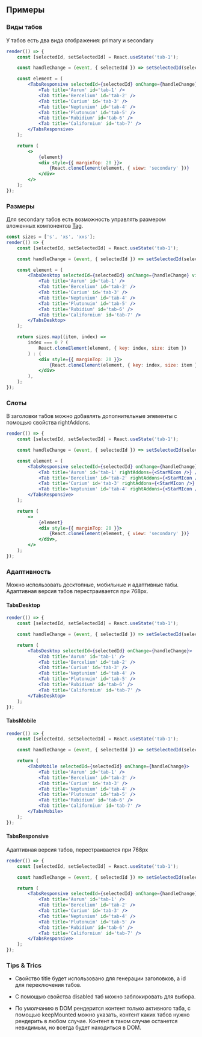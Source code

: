 ## Примеры

### Виды табов

У табов есть два вида отображения: primary и secondary

```jsx live
render(() => {
    const [selectedId, setSelectedId] = React.useState('tab-1');

    const handleChange = (event, { selectedId }) => setSelectedId(selectedId);

    const element = (
        <TabsResponsive selectedId={selectedId} onChange={handleChange}>
            <Tab title='Aurum' id='tab-1' />
            <Tab title='Bercelium' id='tab-2' />
            <Tab title='Curium' id='tab-3' />
            <Tab title='Neptunium' id='tab-4' />
            <Tab title='Plutonuim' id='tab-5' />
            <Tab title='Rubidium' id='tab-6' />
            <Tab title='Californium' id='tab-7' />
        </TabsResponsive>
    );

    return (
        <>
            {element}
            <div style={{ marginTop: 20 }}>
                {React.cloneElement(element, { view: 'secondary' })}
            </div>
        </>
    );
});
```

### Размеры

Для secondary табов есть возможность управлять размером вложенных компонентов <a href='/docs/компоненты-tag--tag'>Tag</a>.

```jsx live
const sizes = ['s', 'xs', 'xxs'];
render(() => {
    const [selectedId, setSelectedId] = React.useState('tab-1');

    const handleChange = (event, { selectedId }) => setSelectedId(selectedId);

    const element = (
        <TabsDesktop selectedId={selectedId} onChange={handleChange} view='secondary'>
            <Tab title='Aurum' id='tab-1' />
            <Tab title='Bercelium' id='tab-2' />
            <Tab title='Curium' id='tab-3' />
            <Tab title='Neptunium' id='tab-4' />
            <Tab title='Plutonuim' id='tab-5' />
            <Tab title='Rubidium' id='tab-6' />
            <Tab title='Californium' id='tab-7' />
        </TabsDesktop>
    );

    return sizes.map((item, index) =>
        index === 0 ? (
            React.cloneElement(element, { key: index, size: item })
        ) : (
            <div style={{ marginTop: 20 }}>
                {React.cloneElement(element, { key: index, size: item })}
            </div>
        ),
    );
});
```

### Слоты

В заголовки табов можно добавлять дополнительные элементы с помощью свойства rightAddons.

```jsx live
render(() => {
    const [selectedId, setSelectedId] = React.useState('tab-1');

    const handleChange = (event, { selectedId }) => setSelectedId(selectedId);

    const element = (
        <TabsResponsive selectedId={selectedId} onChange={handleChange}>
            <Tab title='Aurum' id='tab-1' rightAddons={<StarMIcon />} />
            <Tab title='Bercelium' id='tab-2' rightAddons={<StarMIcon />} />
            <Tab title='Curium' id='tab-3' rightAddons={<StarMIcon />} />
            <Tab title='Neptunium' id='tab-4' rightAddons={<StarMIcon />} />
        </TabsResponsive>
    );

    return (
        <>
            {element}
            <div style={{ marginTop: 20 }}>
                {React.cloneElement(element, { view: 'secondary' })}
            </div>,
        </>
    );
});
```

### Адаптивность

Можно использовать десктопные, мобильные и адаптивные табы. Адаптивная версия табов перестраивается при 768px.

#### TabsDesktop

```jsx live
render(() => {
    const [selectedId, setSelectedId] = React.useState('tab-1');

    const handleChange = (event, { selectedId }) => setSelectedId(selectedId);

    return (
        <TabsDesktop selectedId={selectedId} onChange={handleChange}>
            <Tab title='Aurum' id='tab-1' />
            <Tab title='Bercelium' id='tab-2' />
            <Tab title='Curium' id='tab-3' />
            <Tab title='Neptunium' id='tab-4' />
            <Tab title='Plutonuim' id='tab-5' />
            <Tab title='Rubidium' id='tab-6' />
            <Tab title='Californium' id='tab-7' />
        </TabsDesktop>
    );
});
```

#### TabsMobile

```jsx live
render(() => {
    const [selectedId, setSelectedId] = React.useState('tab-1');

    const handleChange = (event, { selectedId }) => setSelectedId(selectedId);

    return (
        <TabsMobile selectedId={selectedId} onChange={handleChange}>
            <Tab title='Aurum' id='tab-1' />
            <Tab title='Bercelium' id='tab-2' />
            <Tab title='Curium' id='tab-3' />
            <Tab title='Neptunium' id='tab-4' />
            <Tab title='Plutonuim' id='tab-5' />
            <Tab title='Rubidium' id='tab-6' />
            <Tab title='Californium' id='tab-7' />
        </TabsMobile>
    );
});
```

#### TabsResponsive

Адаптивная версия табов, перестраивается при 768px

```jsx live
render(() => {
    const [selectedId, setSelectedId] = React.useState('tab-1');

    const handleChange = (event, { selectedId }) => setSelectedId(selectedId);

    return (
        <TabsResponsive selectedId={selectedId} onChange={handleChange}>
            <Tab title='Aurum' id='tab-1' />
            <Tab title='Bercelium' id='tab-2' />
            <Tab title='Curium' id='tab-3' />
            <Tab title='Neptunium' id='tab-4' />
            <Tab title='Plutonuim' id='tab-5' />
            <Tab title='Rubidium' id='tab-6' />
            <Tab title='Californium' id='tab-7' />
        </TabsResponsive>
    );
});
```

### Tips & Trics

-   Свойство title будет использовано для генерации заголовков, а id для переключения табов.

-   С помощью свойства disabled таб можно заблокировать для выбора.

-   По умолчанию в DOM рендерится контент только активного таба, с помощью keepMounted можно указать, контент каких табов нужно рендерить в любом случае. Контент в таком случае останется невидимым, но всегда будет находиться в DOM.
